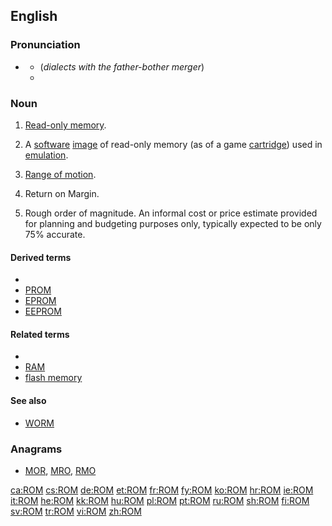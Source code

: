 {{also|rom|Rom|Rom.|rơm|Róm}}
==English==
{{wikipedia}}

===Pronunciation===

* {{sense|electronics|computing|video games}} {{IPA|lang=en|/ɹɒm/}}
** (''dialects with the father-bother merger'') {{IPA|lang=en|/ɹɑm/}}
** {{rhymes|lang=en|ɒm}}

===Noun===
{{en-noun}}

# {{label|en|electronics|computing}} [[read-only memory|Read-only memory]].
# {{label|en|video games}} A [[software]] [[image]] of read-only memory (as of a game [[cartridge]]) used in [[emulation]].
# {{label|en|medical}} [[range of motion|Range of motion]].
# {{label|en|finance}} Return on Margin.
# {{label|en|estimating and purchasing}} Rough order of magnitude. An informal cost or price estimate provided for planning and budgeting purposes only, typically expected to be only 75% accurate.

====Derived terms====
* {{sense|?}}
* [[PROM]]
* [[EPROM]]
* [[EEPROM]]

====Related terms====
* {{sense|?}}
* [[RAM]]
* [[flash memory]]

====See also====
* [[WORM]]

===Anagrams===
* [[MOR#English|MOR]], [[MRO#English|MRO]], [[RMO#English|RMO]]

[[ca:ROM]]
[[cs:ROM]]
[[de:ROM]]
[[et:ROM]]
[[fr:ROM]]
[[fy:ROM]]
[[ko:ROM]]
[[hr:ROM]]
[[ie:ROM]]
[[it:ROM]]
[[he:ROM]]
[[kk:ROM]]
[[hu:ROM]]
[[pl:ROM]]
[[pt:ROM]]
[[ru:ROM]]
[[sh:ROM]]
[[fi:ROM]]
[[sv:ROM]]
[[tr:ROM]]
[[vi:ROM]]
[[zh:ROM]]